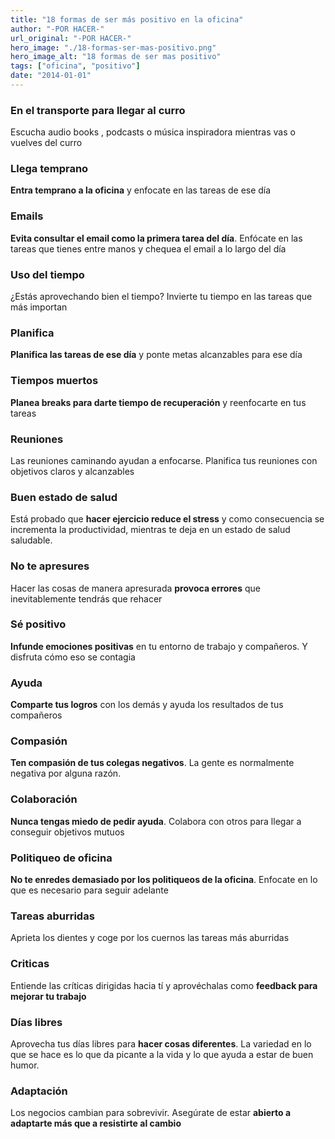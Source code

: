 ```yaml
---
title: "18 formas de ser más positivo en la oficina"
author: "-POR HACER-"
url_original: "-POR HACER-"
hero_image: "./18-formas-ser-mas-positivo.png"
hero_image_alt: "18 formas de ser mas positivo"
tags: ["oficina", "positivo"]
date: "2014-01-01"
---
```


### En el transporte para llegar al curro
Escucha audio books , podcasts o música inspiradora mientras vas o vuelves del curro

### Llega temprano
**Entra temprano a la oficina** y enfocate en las tareas de ese día

### Emails
**Evita consultar el email como la primera tarea del día**. Enfócate en las tareas que tienes entre manos y chequea el email a lo largo del día

### Uso del tiempo
¿Estás aprovechando bien el tiempo? Invierte tu tiempo en las tareas que más importan

### Planifica
**Planifica las tareas de ese día** y ponte metas alcanzables para ese día

### Tiempos muertos
**Planea breaks para darte tiempo de recuperación** y reenfocarte en tus tareas

### Reuniones
Las reuniones caminando ayudan a enfocarse. Planifica tus reuniones con objetivos claros y alcanzables

### Buen estado de salud
Está probado que **hacer ejercicio reduce el stress** y como consecuencia se incrementa la productividad, mientras te deja en un estado de salud saludable.

### No te apresures
Hacer las cosas de manera apresurada **provoca errores** que inevitablemente tendrás que rehacer

### Sé positivo
**Infunde emociones positivas** en tu entorno de trabajo y compañeros. Y disfruta cómo eso se contagia

### Ayuda
**Comparte tus logros** con los demás  y ayuda los resultados de tus compañeros

### Compasión
**Ten compasión de tus colegas negativos**. La gente es normalmente negativa por alguna razón.

### Colaboración
**Nunca tengas miedo de pedir ayuda**. Colabora con otros para llegar a conseguir objetivos mutuos

### Politiqueo de oficina
**No te enredes demasiado por los politiqueos de la oficina**. Enfocate en lo que es necesario para seguir adelante

### Tareas aburridas
Aprieta los dientes y coge por los cuernos las tareas más aburridas

### Criticas
Entiende las críticas dirigidas hacia tí y aprovéchalas como **feedback para mejorar tu trabajo**

### Días libres
Aprovecha tus días libres para **hacer cosas diferentes**. La variedad en lo que se hace es lo que da picante a la vida y lo que ayuda a estar de buen humor.

### Adaptación
Los negocios cambian para sobrevivir. Asegúrate de estar **abierto a adaptarte más que a resistirte al cambio**